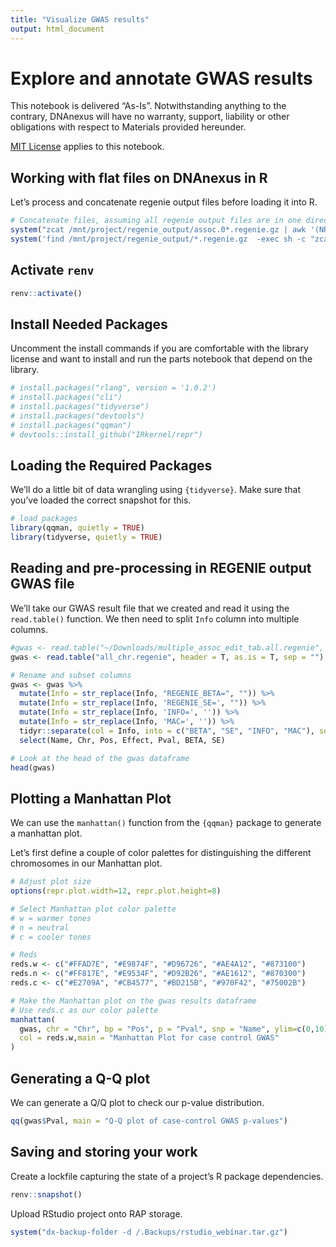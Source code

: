 ```yaml
---
title: "Visualize GWAS results"
output: html_document
---
```


# Explore and annotate GWAS results

This notebook is delivered "As-Is". Notwithstanding anything to the contrary, DNAnexus will have no warranty, support, liability or other obligations with respect to Materials provided hereunder.

[MIT License](https://github.com/dnanexus/UKB_RAP/blob/main/LICENSE) applies to this notebook.


## Working with flat files on DNAnexus in R

Let's process and concatenate regenie output files before loading it into R.

```r
# Concatenate files, assuming all regenie output files are in one directory
system("zcat /mnt/project/regenie_output/assoc.0*.regenie.gz | awk '(NR<=1)' > all_chr.regenie")
system('find /mnt/project/regenie_output/*.regenie.gz  -exec sh -c "zcat {} | tail -n +2" \\; >> all_chr.regenie')
```

## Activate `renv`

```r
renv::activate()
```

## Install Needed Packages

Uncomment the install commands if you are comfortable with the library license and want to install and run the parts notebook that depend on the library.

```r
# install.packages("rlang", version = '1.0.2')
# install.packages("cli")
# install.packages("tidyverse")
# install.packages("devtools")
# install.packages("qqman")
# devtools::install_github("IRkernel/repr")
```

## Loading the Required Packages

We'll do a little bit of data wrangling using `{tidyverse}`. Make sure that you've loaded the correct snapshot for this.


```r
# load packages 
library(qqman, quietly = TRUE)
library(tidyverse, quietly = TRUE)
```

## Reading and pre-processing in REGENIE output GWAS file

We'll take our GWAS result file that we created and read it using the `read.table()` function. We then need to split `Info` column into multiple columns.

```r
#gwas <- read.table("~/Downloads/multiple_assoc_edit_tab.all.regenie", header = T, as.is = T, sep = '\t')
gwas <- read.table("all_chr.regenie", header = T, as.is = T, sep = "")

# Rename and subset columns
gwas <- gwas %>% 
  mutate(Info = str_replace(Info, "REGENIE_BETA=", "")) %>%
  mutate(Info = str_replace(Info, 'REGENIE_SE=', "")) %>%
  mutate(Info = str_replace(Info, 'INFO=', '')) %>%
  mutate(Info = str_replace(Info, 'MAC=', '')) %>%
  tidyr::separate(col = Info, into = c("BETA", "SE", "INFO", "MAC"), sep = ";") %>%
  select(Name, Chr, Pos, Effect, Pval, BETA, SE)

# Look at the head of the gwas dataframe
head(gwas)
```

## Plotting a Manhattan Plot

We can use the `manhattan()` function from the `{qqman}` package to generate a manhattan plot.

Let's first define a couple of color palettes for distinguishing the different chromosomes in our Manhattan plot.

```r
# Adjust plot size
options(repr.plot.width=12, repr.plot.height=8)

# Select Manhattan plot color palette 
# w = warmer tones
# n = neutral
# c = cooler tones

# Reds
reds.w <- c("#FFAD7E", "#E9874F", "#D96726", "#AE4A12", "#873100") 
reds.n <- c("#FF817E", "#E9534F", "#D92B26", "#AE1612", "#870300") 
reds.c <- c("#E2709A", "#CB4577", "#BD215B", "#970F42", "#75002B") 
```

```r
# Make the Manhattan plot on the gwas results dataframe
# Use reds.c as our color palette
manhattan(
  gwas, chr = "Chr", bp = "Pos", p = "Pval", snp = "Name", ylim=c(0,10),  suggestiveline=FALSE,
  col = reds.w,main = "Manhattan Plot for case control GWAS"
)
```

## Generating a Q-Q plot

We can generate a Q/Q plot to check our p-value distribution.

```r
qq(gwas$Pval, main = "Q-Q plot of case-control GWAS p-values")
```

## Saving and storing your work

Create a lockfile capturing the state of a project's R package dependencies.

```r
renv::snapshot()
```

Upload RStudio project onto RAP storage.

```r
system("dx-backup-folder -d /.Backups/rstudio_webinar.tar.gz")
```
